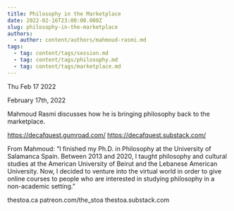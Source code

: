 ```yaml
---
title: Philosophy in the Marketplace
date: 2022-02-16T23:00:00.000Z
slug: philosophy-in-the-marketplace
authors:
  - author: content/authors/mahmoud-rasmi.md
tags:
  - tag: content/tags/session.md
  - tag: content/tags/philosophy.md
  - tag: content/tags/marketplace.md
---
```






Thu Feb 17 2022

February 17th, 2022

Mahmoud Rasmi discusses how he is bringing philosophy back to the marketplace.

https://decafquest.gumroad.com/
https://decafquest.substack.com/

From Mahmoud: “I finished my Ph.D. in Philosophy at the University of Salamanca Spain. Between 2013 and 2020, I taught philosophy and cultural studies at the American University of Beirut and the Lebanese American University. Now, I decided to venture into the virtual world in order to give online courses to people who are interested in studying philosophy in a non-academic setting.”

thestoa.ca
patreon.com/the_stoa
thestoa.substack.com


